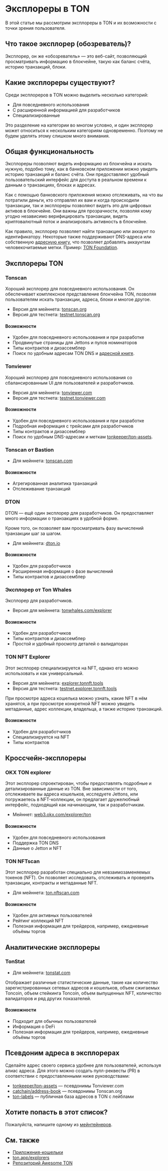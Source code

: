 
# Эксплореры в TON

В этой статье мы рассмотрим эксплореры в TON и их возможности с точки зрения пользователя.

## Что такое эксплорер (обозреватель)?

Эксплорер, он же «обозреватель» — это веб-сайт, позволяющий просматривать информацию в блокчейне, такую как баланс счёта, историю транзакций, блоки.

<Player url="https://www.youtube.com/watch?v=i5en19kzX6M" />

## Какие эксплореры существуют?

Среди эксплореров в TON можно выделить несколько категорий:

- Для повседневного использования
- С расширенной информацией для разработчиков
- Специализированные

Это разделение на категории во многом условно, и один эксплорер может относиться к нескольким категориям одновременно. Поэтому не будем уделять этому слишком много внимания.

## Общая функциональность

Эксплореры позволяют видеть информацию из блокчейна и искать нужную, подобно тому, как в банковском приложении можно увидеть историю транзакций и баланс счёта. Они предоставляют удобный пользовательский интерфейс для доступа в реальном времени к данным о транзакциях, блоках и адресах.

Как с помощью банковского приложения можно отслеживать, на что вы потратили деньги, кто отправлял их вам и когда происходили транзакции, так и эксплореры позволяют видеть это для цифровых активов в блокчейне. Они важны для прозрачности, позволяя кому угодно независимо верифицировать транзакции, видеть криптовалютный поток и анализировать активность в блокчейне.

Как правило, эксплорер позволяет найти транзакцию или аккаунт по идентификатору. Некоторые также поддерживают DNS-адреса или собственную [адресную книгу](/v3/concepts/dive-into-ton/ton-ecosystem/explorers-in-ton#address-alias-in-explorers), что позволяет добавлять аккаунтам человекочитаемые метки. Пример: [TON Foundation](https://tonviewer.com/UQAFmjUoZUqKFEBGYFEMbv-m61sFStgAfUR8J6hJDwUU04VW).

## Эксплореры TON

### Tonscan

Хороший эксплорер для повседневного использования. Он обеспечивает комплексное представление блокчейна TON, позволяя пользователям искать транзакции, адреса, блоки и многое другое.

- Версия для мейннета: [tonscan.org](https://tonscan.org/)
- Версия для тестнета: [testnet.tonscan.org](https://testnet.tonscan.org/)

#### Возможности

- Удобен для повседневного использования и при разработке
- Продвинутые страницы для Jettons и пулов номинаторов
- Типы контрактов и дизассемблер
- Поиск по удобным адресам TON DNS и [адресной книге](https://github.com/catchain/address-book).

### Tonviewer

Хороший эксплорер для повседневного использования со сбалансированным UI для пользователей и разработчиков.

- Версия для мейннета: [tonviewer.com](https://tonviewer.com/)
- Версия для тестнета: [testnet.tonviewer.com](https://testnet.tonviewer.com/)

#### Возможности

- Удобен для повседневного использования и при разработке
- Подробная информация с трейсами для разработчиков
- Типы контрактов и дизассемблер
- Поиск по удобным DNS-адресам и меткам [tonkeeper/ton-assets](https://github.com/tonkeeper/ton-assets).

### Tonscan от Bastion

- Для мейннета: [tonscan.com](https://tonscan.com/)

#### Возможности

- Агрегированная аналитика транзакций
- Отслеживание транзакций

### DTON

DTON — ещё один эксплорер для разработчиков. Он предоставляет много информации о транзакциях в удобной форме.

Кроме того, он позволяет вам просматривать фазу вычислений транзакции шаг за шагом.

- Для мейннета: [dton.io](https://dton.io/)

#### Возможности

- Удобен для разработчиков
- Расширенная информация о фазе вычислений
- Типы контрактов и дизассемблер

### Эксплорер от Ton Whales

Эксплорер для разработчиков.

- Версия для мейннета: [tonwhales.com/explorer](https://tonwhales.com/explorer)

#### Возможности

- Удобен для разработчиков
- Типы контрактов и дизассемблер
- Простой и удобный просмотр деталей о валидаторах

### TON NFT Explorer

Этот эксплорер специализируется на NFT, однако его можно использовать и как универсальный.

- Версия для мейннета: [explorer.tonnft.tools](https://explorer.tonnft.tools/)
- Версия для тестнета: [testnet.explorer.tonnft.tools](https://testnet.explorer.tonnft.tools/)

При просмотре адреса кошелька можно узнать, какие NFT в нём хранятся, а при просмотре конкретной NFT можно увидеть метаданные, адрес коллекции, владельца, а также историю транзакций.

#### Возможности

- Удобен для разработчиков
- Специализируется на NFT
- Типы контрактов

## Кроссчейн-эксплореры

### OKX TON explorer

Этот эксплорер спроектирован, чтобы предоставлять подробные и детализированные данные из TON. Вне зависимости от того, отслеживаете вы адреса кошельков, исследуете Jettons, или погружаетесь в NFT-коллекции, он предлагает дружелюбный интерфейс, подходящий как начинающим, так и разработчикам.

- Мейннет: [web3.okx.com/explorer/ton](https://web3.okx.com/explorer/ton)

#### Возможности

- Удобен для повседневного использования
- Поддержка TON DNS
- Данные о Jetton и NFT

### TON NFTscan

Этот эксплорер разработан специально для невзаимозаменяемых токенов (NFT). Он позволяет исследовать, отслеживать и проверять транзакции, контракты и метаданные NFT.

- Для мейннета: [ton.nftscan.com](https://ton.nftscan.com/)

#### Возможности

- Удобен для активных пользователей
- Рейтинг коллекций NFT
- Полезная информация для трейдеров, например, ежедневные объёмы торгов

## Аналитические эксплореры

### TonStat

- Для мейннета: [tonstat.com](https://www.tonstat.com/)

Отображает различные статистические данные, такие как количество зарегистрированных сетевых адресов и кошельков, объем сжигаемых Toncoin, объем стейкинга Toncoin, объем выпущенных NFT, количество валидаторов и ряд других показателей.

#### Возможности

- Подходит для обычных пользователей
- Информация о DeFi
- Полезная информация для трейдеров, например, ежедневные объёмы торгов

## Псевдоним адреса в эксплорерах

Сделайте адрес своего сервиса удобнее для пользователей, используя алиас адреса. Для этого можно создать пулл-реквесты (PR) в соответствии с предоставленными ниже руководствами:

- [tonkeeper/ton-assets](https://github.com/tonkeeper/ton-assets) — псевдонимы Tonviewer.com
- [catchain/address-book](https://github.com/catchain/address-book) — псевдонимы Tonscan.org
- [ton-labels](https://github.com/ton-studio/ton-labels) — публичная база адресов в TON с лейблами

## Хотите попасть в этот список?

Пожалуйста, напишите одному из [мейнтейнеров](/v3/contribute/maintainers).

## См. также

- [Приложения-кошельки](/v3/concepts/dive-into-ton/ton-ecosystem/wallet-apps)
- [ton.app/explorers](https://ton.app/explorers)
- [Репозиторий Awesome TON](https://github.com/ton-community/awesome-ton)

<Feedback />
